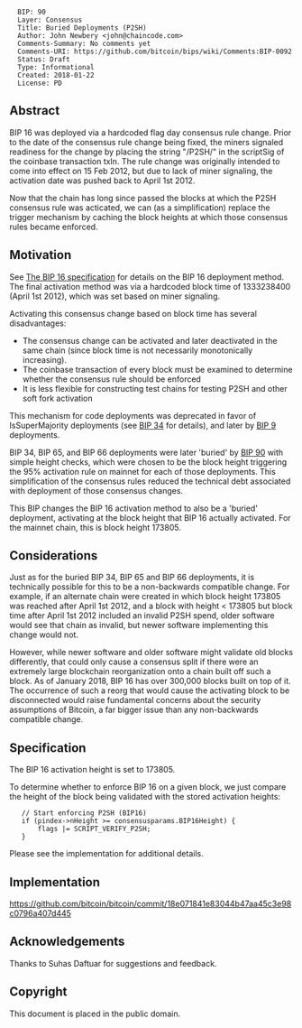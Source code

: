 <pre>
  BIP: 90
  Layer: Consensus
  Title: Buried Deployments (P2SH)
  Author: John Newbery <john@chaincode.com>
  Comments-Summary: No comments yet
  Comments-URI: https://github.com/bitcoin/bips/wiki/Comments:BIP-0092
  Status: Draft
  Type: Informational
  Created: 2018-01-22
  License: PD
</pre>


==Abstract==

BIP 16 was deployed via a hardcoded flag day consensus rule change. Prior to the date of the consensus rule change being fixed, the miners signaled readiness for the change by placing the string "/P2SH/" in the scriptSig of the coinbase transaction txIn. The rule change was originally intended to come into effect on 15 Feb 2012, but due to lack of miner signaling, the activation date was pushed back to April 1st 2012.

Now that the chain has long since passed the blocks at which the P2SH consensus rule was acticated, we can (as a simplification) replace the trigger mechanism by caching the block heights at which those consensus rules became enforced.

==Motivation==

See [https://github.com/bitcoin/bips/blob/master/bip-0034.mediawiki The BIP 16 specification] for details on the BIP 16 deployment method. The final activation method was via a hardcoded block time of 1333238400 (April 1st 2012), which was set based on miner signaling.

Activating this consensus change based on block time has several disadvantages:

* The consensus change can be activated and later deactivated in the same chain (since block time is not necessarily monotonically increasing).
* The coinbase transaction of every block must be examined to determine whether the consensus rule should be enforced
* It is less flexible for constructing test chains for testing P2SH and other soft fork activation

This mechanism for code deployments was deprecated in favor of IsSuperMajority deployments (see [https://github.com/bitcoin/bips/blob/master/bip-0034.mediawiki BIP 34] for details), and later by [https://github.com/bitcoin/bips/blob/master/bip-0009.mediawiki BIP 9] deployments.

BIP 34, BIP 65, and BIP 66 deployments were later 'buried' by [https://github.com/bitcoin/bips/blob/master/bip-0090.mediawiki BIP 90] with simple height checks, which were chosen to be the block height triggering the 95% activation rule on mainnet for each of those deployments.  This simplification of the consensus rules reduced the technical debt associated with deployment of those consensus changes.

This BIP changes the BIP 16 activation method to also be a 'buried' deployment, activating at the block height that BIP 16 actually activated. For the mainnet chain, this is block height 173805.

==Considerations==

Just as for the buried BIP 34, BIP 65 and BIP 66 deployments, it is technically possible for this to be a non-backwards compatible change. For example, if an alternate chain were created in which block height 173805 was reached after April 1st 2012, and a block with height < 173805 but block time after April 1st 2012 included an invalid P2SH spend, older software would see that chain as invalid, but newer software implementing this change would not.

However, while newer software and older software might validate old blocks differently, that could only cause a consensus split if there were an extremely large blockchain reorganization onto a chain built off such a block. As of January 2018, BIP 16 has over 300,000 blocks built on top of it.  The occurrence of such a reorg that would cause the activating block to be disconnected would raise fundamental concerns about the security assumptions of Bitcoin, a far bigger issue than any non-backwards compatible change.

==Specification==

The BIP 16 activation height is set to 173805.

To determine whether to enforce BIP 16 on a given block, we just compare the height of the block being validated with the stored activation heights:

    // Start enforcing P2SH (BIP16)
    if (pindex->nHeight >= consensusparams.BIP16Height) {
        flags |= SCRIPT_VERIFY_P2SH;
    }

Please see the implementation for additional details.

==Implementation==

https://github.com/bitcoin/bitcoin/commit/18e071841e83044b47aa45c3e98c0796a407d445

==Acknowledgements==

Thanks to Suhas Daftuar for suggestions and feedback.

==Copyright==

This document is placed in the public domain.
